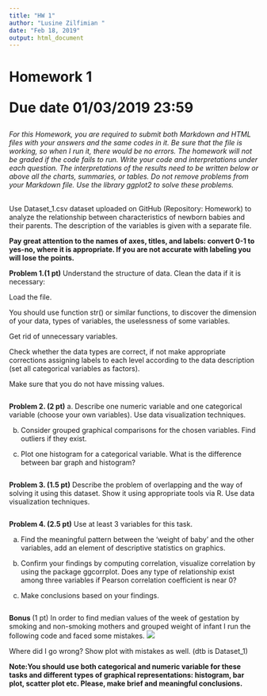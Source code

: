 ```yaml
---
title: "HW 1"
author: "Lusine Zilfimian "
date: "Feb 18, 2019"
output: html_document
---
```


<h1>Homework 1<p>
Due date 01/03/2019 23:59
</h1>

<i>For this Homework, you are required to submit both Markdown and HTML files with your answers and the same codes in it.  Be sure that the file is working, so when I run it, there would be no errors. The homework will not be graded if the code fails to run. Write your code and interpretations under each question. The interpretations of the results need to be written below or above all the charts, summaries, or tables. Do not remove problems from your Markdown file. Use the library ggplot2 to solve these problems.</i>

<br>Use Dataset_1.csv dataset uploaded on GitHub (Repository: Homework) to analyze the relationship between characteristics of newborn babies and their parents. The description of the variables is given with a separate file. <p>
<b>Pay great attention to the names of axes, titles, and labels: convert 0-1 to yes-no, where it is appropriate. If you are not accurate with labeling you will lose the points. 
</b></br>


<b>Problem 1.(1 pt)</b>  Understand the structure of data. Clean the data if it is necessary: <p>
Load the file. <p>
You should use function str() or similar functions, to discover the dimension of your data, types of variables, the uselessness of some variables. <p>
Get rid of unnecessary variables.<p>
Check whether the data types are correct, if not make appropriate corrections assigning labels to each level according to the data description (set all categorical variables as factors). <p>
Make sure that you do not have missing values.<p>

```r

```


<b>Problem 2.	(2 pt)</b> a. Describe one numeric  variable and one categorical variable (choose your own variables). Use data visualization techniques.<p>
b. Consider grouped graphical comparisons for the chosen variables. Find outliers if they exist.<p>
c. Plot one histogram for a categorical variable. What is the difference between bar graph and histogram? <p>

```r

```

<b>Problem 3.	(1.5 pt)</b>  Describe the problem of overlapping and the way of solving it using this dataset. Show it using appropriate tools via R. Use data visualization techniques. <p>

```r

```

<b>Problem 4.	(2.5 pt)</b>  Use at least 3 variables for this task.<p>
a. Find the meaningful pattern between the 'weight of baby' and the other variables, add an element of descriptive statistics on graphics.<p>
b. Confirm your findings by computing correlation, visualize correlation by using the package ggcorrplot. Does any type of relationship exist among three variables if Pearson correlation coefficient is near 0? <p>
c. Make conclusions based on your findings.  
<p>
```r

```

<b> Bonus </b> (1 pt)	In order to find median values of the week of gestation by smoking and non-smoking mothers and grouped weight of infant I run the following code and faced some mistakes.
![](Capture.png)
<p>Where did I go wrong? Show plot with mistakes as well.  (dtb is Dataset_1)
<p>
<b>Note:You should use both categorical and numeric variable for these tasks and different types of graphical representations: histogram, bar plot, scatter plot etc. Please, make brief and meaningful conclusions.</b> 
```r

```

